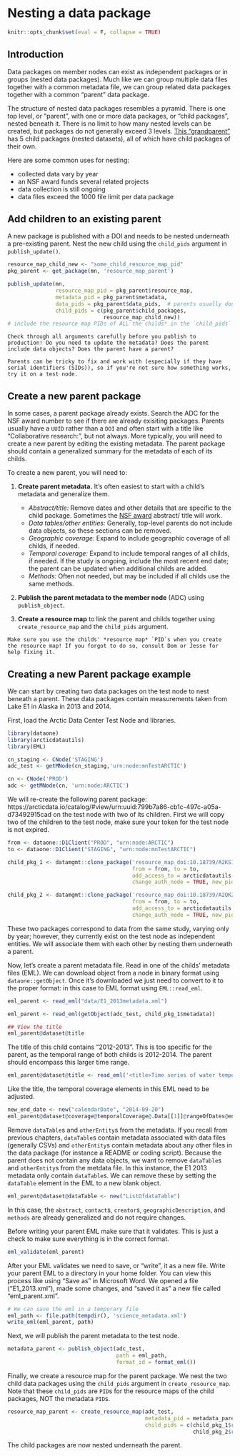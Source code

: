 # Nesting a data package

```r
knitr::opts_chunk$set(eval = F, collapse = TRUE)
```

## Introduction  

Data packages on member nodes can exist as independent packages or in groups (nested data packages). Much like we can group multiple data files together with a common metadata file, we can group related data packages together with a common "parent" data package.

The structure of nested data packages resembles a pyramid. There is one top level, or "parent", with one or more data packages, or "child packages", nested beneath it. There is no limit to how many nested levels can be created, but packages do not generally exceed 3 levels. <a href = 'https://arcticdata.io/catalog/#view/urn:uuid:b0eef8b3-5f8a-4799-b823-eebcbee047e3' target='_blank'>This "grandparent"</a> has 5 child packages (nested datasets), all of which have child packages of their own.   

Here are some common uses for nesting:  

* collected data vary by year
* an NSF award funds several related projects 
* data collection is still ongoing 
* data files exceed the 1000 file limit per data package

## Add children to an existing parent
A new package is published with a DOI and needs to be nested underneath a pre-existing parent. 
Nest the new child using the `child_pids` argument in `publish_update()`. 

```r
resource_map_child_new <- "some_child_resource_map_pid"
pkg_parent <- get_package(mn, 'resource_map_parent')

publish_update(mn,
               resource_map_pid = pkg_parent$resource_map,
               metadata_pid = pkg_parent$metadata,
               data_pids = pkg_parent$data_pids,  # parents usually don't contain data, but better to be safe
               child_pids = c(pkg_parent$child_packages, 
                              resource_map_child_new))
# include the resource map PIDs of ALL the childs* in the `child_pids` argument, otherwise the nesting relationships between any omitted childs and the parent will be deleted
```

```block
Check through all arguments carefully before you publish to production! Do you need to update the metadata? Does the parent include data objects? Does the parent have a parent? 

Parents can be tricky to fix and work with (especially if they have serial identifiers (SIDs)), so if you're not sure how something works, try it on a test node.
```


## Create a new parent package 
In some cases, a parent package already exists. Search the ADC for the NSF award number to see if there are already exisiting packages. Parents usually have a `UUID` rather than a `DOI` and often start with a title like "Collaborative research:", but not always. More typically, you will need to create a new parent by editing the existing metadata. The parent package should contain a generalized summary for the metadata of each of its childs. 

To create a new parent, you will need to:

1. **Create parent metadata.** It's often easiest to start with a child's metadata and generalize them.

    - *Abstract/title:* Remove dates and other details that are specific to the child package. Sometimes the <a href = 'https://www.nsf.gov/awardsearch/' target='_blank'>NSF award</a> abstract/ title will work.
    - *Data tables/other entities:* Generally, top-level parents do not include data objects, so these sections can be removed.
    - *Geographic coverage:* Expand to include geographic coverage of all childs, if needed.
    - *Temporal coverage:* Expand to include temporal ranges of all childs, if needed. If the study is ongoing, include the most recent end date; the parent can be updated when additional childs are added.
    - *Methods:* Often not needed, but may be included if all childs use the same methods.


2. **Publish the parent metadata to the member node** (ADC) using `publish_object`.
3. **Create a resource map** to link the parent and childs together using `create_resource_map` and the `child_pids` argument.

```block
Make sure you use the childs' *resource map* `PID`s when you create the resource map! If you forgot to do so, consult Dom or Jesse for help fixing it.
```
 
## Creating a new Parent package example

We can start by creating two data packages on the test node to nest beneath a parent. These data packages contain measurements taken from Lake E1 in Alaska in 2013 and 2014.  

First, load the Arctic Data Center Test Node and libraries.
  
```r
library(dataone)
library(arcticdatautils)
library(EML)

cn_staging <- CNode('STAGING')
adc_test <- getMNode(cn_staging,'urn:node:mnTestARCTIC')

cn <- CNode('PROD')
adc <- getMNode(cn, 'urn:node:ARCTIC')
```

We will re-create the following parent package: https://arcticdata.io/catalog/#view/urn:uuid:799b7a86-cb1c-497c-a05a-d73492915cad on the test node with two of its children. First we will copy two of the children to the test node, make sure your token for the test node is not expired.  
```r
from <- dataone::D1Client("PROD", "urn:node:ARCTIC")
to <- dataone::D1Client("STAGING", "urn:node:mnTestARCTIC")

child_pkg_1 <- datamgmt::clone_package('resource_map_doi:10.18739/A2KS1R',
                                       from = from, to = to,
                                       add_access_to = arcticdatautils:::get_token_subject(),
                                       change_auth_node = TRUE, new_pid = TRUE)

child_pkg_2 <- datamgmt::clone_package('resource_map_doi:10.18739/A2QK29',
                                       from = from, to = to,
                                       add_access_to = arcticdatautils:::get_token_subject(),
                                       change_auth_node = TRUE, new_pid = TRUE)
```

These two packages correspond to data from the same study, varying only by year; however, they currently exist on the test node as independent entities. We will associate them with each other by nesting them underneath a parent. 

Now, let's create a parent metadata file. Read in one of the childs' metadata files (EML). We can download object from a node in binary format using `dataone::getObject`.  Once it's downloaded we just need to convert to it to the proper format: in this case to EML format using `EML::read_eml`. 
  
```r
eml_parent <- read_eml("data/E1_2013metadata.xml")
```

```r
eml_parent <- read_eml(getObject(adc_test, child_pkg_1$metadata))
```
```r
## View the title 
eml_parent@dataset@title
```

The title of this child contains "2012-2013". This is too specific for the parent, as the temporal range of both childs is 2012-2014. The parent should encompass this larger time range. 
  
```r
eml_parent@dataset@title <- read_eml('<title>Time series of water temperature, specific conductance, and oxygen from Lake E1, North Slope, Alaska, 2012-2014</title>')
```
  
Like the title, the temporal coverage elements in this EML need to be adjusted. 

```r
new_end_date <- new("calendarDate", "2014-09-20")
eml_parent@dataset@coverage@temporalCoverage@.Data[[1]]@rangeOfDates@endDate@calendarDate <- new_end_date
```
  
Remove `dataTable`s and `otherEntity`s from the metadata. If you recall from previous chapters, `dataTable`s contain metadata associated with data files (generally CSVs) and `otherEntity`s contain metadata about any other files in the data package (for instance a README or coding script). Because the parent does not contain any data objects, we want to remove `dataTable`s and `otherEntity`s from the metdata file. In this instance, the E1 2013 metadata only contain `dataTable`s. We can remove these by setting the `dataTable` element in the EML to a new blank object.  
  
```r
eml_parent@dataset@dataTable <- new("ListOfdataTable")
```

In this case, the `abstract`, `contact`s, `creator`s, `geographicDescription`, and `methods` are already generalized and do not require changes. 
  
Before writing your parent EML make sure that it validates. This is just a check to make sure everything is in the correct format.  
  
```r
eml_validate(eml_parent)
```
  
After your EML validates we need to save, or "write", it as a new file. Write your parent EML to a directory in your home folder. You can view this process like using "Save as" in Microsoft Word. We opened a file ("E1_2013.xml"), made some changes, and "saved it as" a new file called "eml_parent.xml".  
  
```r
# We can save the eml in a temporary file 
eml_path <- file.path(tempdir(), 'science_metadata.xml')
write_eml(eml_parent, path)
```
  
Next, we will publish the parent metadata to the test node.  
  
```r
metadata_parent <- publish_object(adc_test, 
                                  path = eml_path, 
                                  format_id = format_eml())
```

Finally, we create a resource map for the parent package. We nest the two child data packages using the `child_pids` argument in `create_resource_map`.  Note that these `child_pids` are `PID`s for the resource maps of the child packages, NOT the metadata `PID`s.
  
```r
resource_map_parent <- create_resource_map(adc_test, 
                                           metadata_pid = metadata_parent,
                                           child_pids = c(child_pkg_1$resource_map,
                                                          child_pkg_2$resource_map))
```
  
The child packages are now nested underneath the parent.  
 

